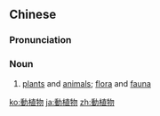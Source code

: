 {{also|动植物}}
==Chinese==
{{zh-forms|s=动植物}}

===Pronunciation===
{{zh-pron
|m=dòngzhíwù
|mn=tōng-si̍t-bu̍t
|cat=n
}}

===Noun===
{{zh-noun}}

# [[plant]]s and [[animal]]s; [[flora]] and [[fauna]]

[[ko:動植物]]
[[ja:動植物]]
[[zh:動植物]]
